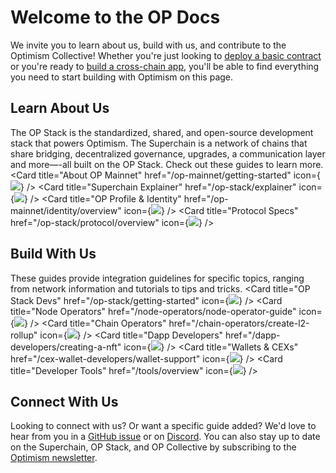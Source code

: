
# Welcome to the OP Docs

We invite you to learn about us, build with us, and contribute to the Optimism Collective! Whether you're just looking to
 [deploy a basic contract](/op-mainnet/getting-started) or you're ready to [build a cross-chain app](/dapp-developers/bridging/messaging), 
you'll be able to find everything you need to start building with Optimism on this page.

## Learn About Us
The OP Stack is the standardized, shared, and open-source development stack that powers Optimism. 
The Superchain is a network of chains that share bridging, decentralized governance, upgrades, a communication layer and more—-all built on the OP Stack. 
Check out these guides to learn more.
<Cards>
  <Card title="About OP Mainnet" href="/op-mainnet/getting-started" icon={<img src="img/icons/book.png" />} />
  <Card title="Superchain Explainer" href="/op-stack/explainer" icon={<img src="img/icons/build.png" />} />
  <Card title="OP Profile & Identity" href="/op-mainnet/identity/overview" icon={<img src="img/icons/person.png" />} />
  <Card title="Protocol Specs" href="/op-stack/protocol/overview" icon={<img src="img/icons/shapes.png" />} />
</Cards>

## Build With Us
These guides provide integration guidelines for specific topics, ranging from network information and tutorials to tips and tricks. 
<Cards>
  <Card title="OP Stack Devs" href="/op-stack/getting-started" icon={<img src="img/icons/database.png" />} />
  <Card title="Node Operators" href="/node-operators/node-operator-guide" icon={<img src="img/icons/gear.png" />} />
  <Card title="Chain Operators" href="/chain-operators/create-l2-rollup" icon={<img src="img/icons/link.png" />} />
  <Card title="Dapp Developers" href="/dapp-developers/creating-a-nft" icon={<img src="img/icons/arrow-left-right.png" />} />
  <Card title="Wallets & CEXs" href="/cex-wallet-developers/wallet-support" icon={<img src="img/icons/wallet.png" />} />
  <Card title="Developer Tools" href="/tools/overview" icon={<img src="img/icons/tools.png" />} />
</Cards>

## Connect With Us
Looking to connect with us? Or want a specific guide added? We'd love to hear from you in a [GitHub issue](https://github.com/orgs/ethereum-optimism/projects/43) or on [Discord](https://discord-gateway.optimism.io/).
You can also stay up to date on the Superchain, OP Stack, and OP Collective by subscribing to the [Optimism newsletter](https://optimism.us6.list-manage.com/subscribe/post?u=9727fa8bec4011400e57cafcb&id=ca91042234&f_id=002a19e3f0).